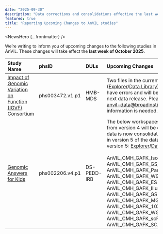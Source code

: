 ```yaml
---
date: "2025-09-30"
description: "Data corrections and consolidations effective the last week of October 2025."
featured: true
title: "Reporting Upcoming Changes to AnVIL studies"
---
```


<NewsHero {...frontmatter} />

We’re writing to inform you of upcoming changes to the following studies in AnVIL. These changes will take effect the **last week of October 2025**.

| Study Name | phsID | DULs | Upcoming Changes |
|:-----------|:------|:-----|:-----------------|
| [Impact of Genomic Variation on Function (IGVF) Consortium](https://igvf.org/) | phs003472.v1.p1| HMB-MDS | Two files in the current dataset ([Explorer](https://explore.anvilproject.org/datasets?filter=%5B%7B%22categoryKey%22%3A%22datasets.registered_identifier%22%2C%22value%22%3A%5B%22phs003472%22%5D%7D%5D)/[Data Library](https://duos.org/studies/191)) were found to have errors and will be replaced in the next data release. Please reach out to anvil-data@broadinstitute.org if more information is needed. |
| [Genomic Answers for Kids](https://www.childrensmercy.org/childrens-mercy-research-institute/studies-and-trials/genomic-answers-for-kids/) | phs002206.v4.p1 | DS-PEDD-IRB | The below workspaces and snapshots from version 4 will be deleted since this data is now consolidated and duplicated in version 5 of the dataset (links to version 5: [Explorer](https://explore.anvilproject.org/datasets?filter=%5B%7B%22categoryKey%22%3A%22datasets.registered_identifier%22%2C%22value%22%3A%5B%22phs002206%22%5D%7D%5D)/[Data Library](https://duos.org/studies/106)).<br/><br/>AnVIL_CMH_GAFK_IsoSeq<br/>AnVIL_CMH_GAFK_GS_long_read<br/>AnVIL_CMH_GAFK_PacBio_methyl_tagged<br/>AnVIL_CMH_GAFK_WGS<br/>AnVIL_CMH_GAFK_ES<br/>AnVIL_CMH_GAFK_IlluminaGSA<br/>AnVIL_CMH_GAFK_GS-linked-read<br/>AnVIL_CMH_GAFK_MGI<br/>AnVIL_CMH_GAFK_10X-Genomics<br/>AnVIL_CMH_GAFK_WGBS<br/>AnVIL_CMH_GAFK_scRNA<br/>AnVIL_CMH_GAFK_SCATAC |